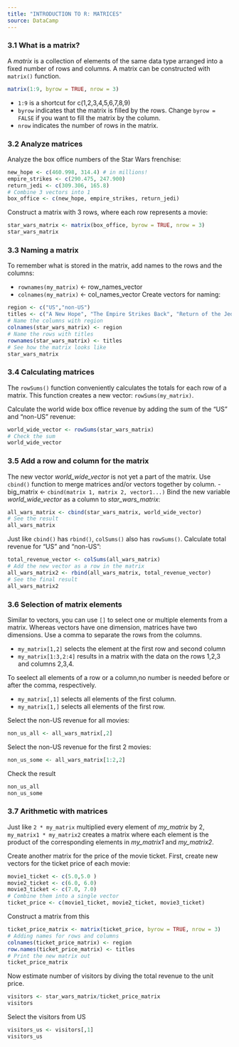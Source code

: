 ```yaml
---
title: "INTRODUCTION TO R: MATRICES"
source: DataCamp
---
```


### 3.1 What is a matrix?

A *matrix* is a collection of elements of the same data type arranged into a fixed number of rows and columns.
A matrix can be constructed with `matrix()` function.

```r
matrix(1:9, byrow = TRUE, nrow = 3)
```
-    `1:9` is a shortcut for c(1,2,3,4,5,6,7,8,9)
-    `byrow` indicates that the matrix is filled by the rows. Change `byrow = FALSE` if you want to fill the matrix by the column.
-    `nrow` indicates the number of rows in the matrix.

### 3.2 Analyze matrices

Analyze the box office numbers of the Star Wars frenchise:
```r
new_hope <- c(460.998, 314.4) # in millions!
empire_strikes <- c(290.475, 247.900)
return_jedi <- c(309.306, 165.8)
# Combine 3 vectors into 1
box_office <- c(new_hope, empire_strikes, return_jedi)
```
Construct a matrix with 3 rows, where each row represents a movie:
```r
star_wars_matrix <- matrix(box_office, byrow = TRUE, nrow = 3)
star_wars_matrix 
```

### 3.3 Naming a matrix

To remember what is stored in the matrix, add names to the rows and the columns:

-    `rownames(my_matrix)` <- row_names_vector
-    `colnames(my_matrix)` <- col_names_vector
Create vectors for naming:
```r
region <- c("US","non-US")
titles <- c("A New Hope", "The Empire Strikes Back", "Return of the Jedi")
# Name the columns with region
colnames(star_wars_matrix) <- region
# Name the rows with titles
rownames(star_wars_matrix) <- titles
# See how the matrix looks like
star_wars_matrix
```
### 3.4 Calculating matrices

The `rowSums()` function conveniently calculates the totals for each row of a matrix. This function creates a new vector: `rowSums(my_matrix)`.

Calculate the world wide box office revenue by adding the sum of the "US" and "non-US" revenue:
```r
world_wide_vector <- rowSums(star_wars_matrix)
# Check the sum
world_wide_vector 
```
### 3.5 Add a row and column for the matrix

The new vector *world_wide_vector* is not yet a part of the matrix. Use `cbind()` function to merge matrices and/or vectors together by column.
-    big_matrix <- `cbind(matrix 1, matrix 2, vector1...)`
Bind the new variable *world_wide_vector* as a column to *star_wars_matrix*:
```r
all_wars_matrix <- cbind(star_wars_matrix, world_wide_vector)
# See the result
all_wars_matrix 
```
Just like `cbind()` has `rbind()`, `colSums()` also has `rowSums()`.
Calculate total revenue for "US" and "non-US":
```r
total_revenue_vector <- colSums(all_wars_matrix)
# Add the new vector as a row in the matrix
all_wars_matrix2 <- rbind(all_wars_matrix, total_revenue_vector)
# See the final result
all_wars_matrix2 
```

### 3.6 Selection of matrix elements

Similar to vectors, you can use `[]` to select one or multiple elements from a matrix. Whereas vectors have one dimension, matrices have two dimensions. Use a comma to separate the rows from the columns.

-    `my_matrix[1,2]` selects the element at the first row and second column
-   `my_matrix[1:3,2:4]` results in a matrix with the data on the rows 1,2,3 and columns 2,3,4.

To seelect all elements of a row or a column,no number is needed before or after the comma, respectively.

-    `my_matrix[,1]` selects all elements of the first column.
-    `my_matrix[1,]` selects all elements of the first row.

Select the non-US revenue for all movies:
```r
non_us_all <- all_wars_matrix[,2]
```
Select the non-US revenue for the first 2 movies:
```r
non_us_some <- all_wars_matrix[1:2,2]
```
Check the result
```r
non_us_all
non_us_some
```

### 3.7 Arithmetic with matrices

Just like `2 * my_matrix` multiplied every element of *my_matrix* by 2, `my_matrix1 * my_matrix2` creates a matrix where each element is the product of the corresponding elements in *my_matrix1* and *my_matrix2*.

Create another matrix for the price of the movie ticket. First, create new vectors for the ticket price of each movie:
```r
movie1_ticket <- c(5.0,5.0 )
movie2_ticket <- c(6.0, 6.0)
movie3_ticket <- c(7.0, 7.0)
# Combine them into a single vector
ticket_price <- c(movie1_ticket, movie2_ticket, movie3_ticket)
```
Construct a matrix from this
```r
ticket_price_matrix <- matrix(ticket_price, byrow = TRUE, nrow = 3)
# Adding names for rows and columns
colnames(ticket_price_matrix) <- region
row.names(ticket_price_matrix) <- titles
# Print the new matrix out
ticket_price_matrix 
```
Now estimate number of visitors by diving the total revenue to the unit price.
```r
visitors <- star_wars_matrix/ticket_price_matrix
visitors 
```
Select the visitors from US
```r
visitors_us <- visitors[,1]
visitors_us 
```